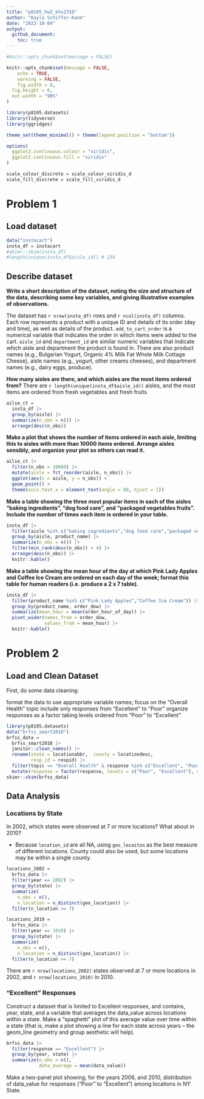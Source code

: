 ```yaml
---
title: "p8105_hw2_khs2318"
author: "Kayla Schiffer-Kane"
date: "2023-10-04"
output: 
  github_document:
    toc: true
---
```


```r
#knitr::opts_chunk$set(message = FALSE)

knitr::opts_chunk$set(message = FALSE,
	echo = TRUE,
	warning = FALSE,
	fig.width = 8, 
  fig.height = 6,
  out.width = "90%"
)

library(p8105.datasets)
library(tidyverse)
library(ggridges)

theme_set(theme_minimal() + theme(legend.position = "bottom"))

options(
  ggplot2.continuous.colour = "viridis",
  ggplot2.continuous.fill = "viridis"
)

scale_colour_discrete = scale_colour_viridis_d
scale_fill_discrete = scale_fill_viridis_d
```



# Problem 1

## Load dataset
```r

data("instacart")
insta_df = instacart 
#skimr::skim(insta_df)
#length(unique(insta_df$aisle_id)) # 134 
```

## Describe dataset 

**Write a short description of the dataset, noting the size and structure of the data, describing some key variables, and giving illustrative examples of observations.**

The dataset has `r nrow(insta_df)` rows and `r ncol(insta_df)` columns. Each row represents a product with a unique ID and details of its order (day and time), as well as details of the product. `add_to_cart_order` is a numerical variable that indicates the order in which items were added to the cart. `aisle_id` and `department_id` are similar numeric variables that indicate which aisle and department the product is found in. There are also product names (e.g., Bulgarian Yogurt, Organic 4% Milk Fat Whole Milk Cottage Cheese), aisle names (e.g., yogurt, other creams cheeses), and department names (e.g., dairy eggs, produce). 

**How many aisles are there, and which aisles are the most items ordered from?** There are `r length(unique(insta_df$aisle_id))` aisles, and the most items are ordered from fresh vegetables and fresh fruits

```r
ailse_ct = 
  insta_df |>
  group_by(aisle) |>
  summarize(n_obs = n()) |>
  arrange(desc(n_obs))
```


**Make a plot that shows the number of items ordered in each aisle, limiting this to aisles with more than 10000 items ordered. Arrange aisles sensibly, and organize your plot so others can read it.** 

```r
ailse_ct |>
  filter(n_obs > 10000) |> 
  mutate(aisle = fct_reorder(aisle, n_obs)) |> 
  ggplot(aes(x = aisle, y = n_obs)) + 
  geom_point() + 
  theme(axis.text.x = element_text(angle = 60, hjust = 1))
```


**Make a table showing the three most popular items in each of the aisles “baking ingredients”, “dog food care”, and “packaged vegetables fruits”. Include the number of times each item is ordered in your table.**
```r
insta_df |>
  filter(aisle %in% c("baking ingredients","dog food care","packaged vegetables fruits")) |>
  group_by(aisle, product_name) |>
  summarize(n_obs = n()) |>
  filter(min_rank(desc(n_obs)) < 4) |>
  arrange(desc(n_obs)) |>
  knitr::kable()
```

**Make a table showing the mean hour of the day at which Pink Lady Apples and Coffee Ice Cream are ordered on each day of the week; format this table for human readers (i.e. produce a 2 x 7 table).**
```r
insta_df |>
  filter(product_name %in% c("Pink Lady Apples","Coffee Ice Cream")) |>
  group_by(product_name, order_dow) |>
  summarize(mean_hour = mean(order_hour_of_day)) |> 
  pivot_wider(names_from = order_dow,
              values_from = mean_hour) |>
  knitr::kable()

```


# Problem 2

## Load and Clean Dataset

First, do some data cleaning:

format the data to use appropriate variable names;
focus on the “Overall Health” topic
include only responses from “Excellent” to “Poor”
organize responses as a factor taking levels ordered from “Poor” to “Excellent”

```r
library(p8105.datasets)
data("brfss_smart2010")
brfss_data = 
  brfss_smart2010 |>
  janitor::clean_names() |>
  rename(state = locationabbr,  county = locationdesc, 
         resp_id = respid) |>
  filter(topic == "Overall Health" & response %in% c("Excellent", "Poor")) |>
  mutate(response = factor(response, levels = c("Poor", "Excellent"), ordered = TRUE))
skimr::skim(brfss_data)


```

## Data Analysis 

### Locations by State 
In 2002, which states were observed at 7 or more locations? What about in 2010?

* Because `location_id` are all NA, using `geo_locaiton` as the best measure of different locations. County could also be used, but some locations may be within a single county. 

```r
locations_2002 = 
  brfss_data |>
  filter(year == 2002) |>
  group_by(state) |>
  summarize(
    n_obs = n(),
    n_location = n_distinct(geo_location)) |> 
  filter(n_location >= 7)

locations_2010 = 
  brfss_data |>
  filter(year == 2010) |>
  group_by(state) |>
  summarize(
    n_obs = n(),
    n_location = n_distinct(geo_location)) |> 
  filter(n_location >= 7)

```

There are `r nrow(locations_2002)` states observed at 7 or more locations in 2002, and `r nrow(locations_2010)` in 2010.

### "Excellent" Responses

Construct a dataset that is limited to Excellent responses, and contains, year, state, and a variable that averages the data_value across locations within a state. Make a “spaghetti” plot of this average value over time within a state (that is, make a plot showing a line for each state across years – the geom_line geometry and group aesthetic will help).
```r
brfss_data |>
  filter(response == "Excellent") |>
  group_by(year, state) |>
  summarize(n_obs = n(), 
            data_average = mean(data_value))

```


Make a two-panel plot showing, for the years 2006, and 2010, distribution of data_value for responses (“Poor” to “Excellent”) among locations in NY State.



